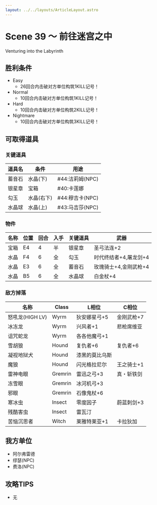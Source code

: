 ```yaml
---
layout: ../../layouts/ArticleLayout.astro
---
```

# Scene 39 ～ 前往迷宫之中  

Venturing into the Labyrinth

## 胜利条件 

- Easy
  - 26回合内击破对方单位构筑1KILL记号！
- Normal
  - 10回合内击破对方单位构筑1KILL记号！
- Hard
  - 10回合内击破对方单位构筑2KILL记号！
- Nightmare
  - 10回合内击破对方单位构筑3KILL记号！

## 可取得道具 

### 关键道具

|道具名|条件|用途|
|---|---|---|
|蓄音石|水晶(下)|#44:洁莉姆(NPC)|
|银星章|宝箱|#40:卡莲娜|
|勾玉|水晶(右下)|#44:穆吉卡(NPC)|
|水晶球|水晶(上)|#43:马吉莎(NPC)|

### 物件

|名称|位置|回合|入手|关键道具|武器|
|---|---|---|---|---|---|
|宝箱|E4|4|半|银星章|圣弓法连+2|
|水晶|F4|6|全|勾玉|时代终结者+4,屠龙剑+4|
|水晶|E3|6|全|蓄音石|玫瑰骑士+4,金刚武枪+4|
|水晶|B5|6|全|水晶球|白金杖+4|

### 敌方掉落

|名称|Class|L相位|C相位|
|---|---|---|---|
|怒吼龙(HIGH LV)|Wyrm|狄安娜星弓+5|金刚武枪+7|
|冰冻龙|Wyrm|兴风者+1|悲枪席维亚|
|诅咒蛇龙|Wyrm|各各他魔弓+1||
|雪胡狼|Hound|复仇者+6|复仇者+6|
|凝视地狱犬|Hound|漆黑的莫比乌斯||
|魔狼|Hound|闪光格拉尼尔|王之骑士+1|
|雷神电眼|Gremrin|雷迅之弓+3|真・斩铁剑|
|冻雪眼|Gremrin|冰河机弓+3||
|邪眼|Gremrin|石像鬼杖+6||
|寒冰虫|Insect|零度因子|蔚蓝刺剑+3|
|残酷害虫|Insect|雷瓦汀||
|苦恼沉思者|Witch|莱雅特莱亚+1|卡拉狄加|

## 我方单位 

- 阿尔弗雷德
- 缪瑟(NPC)
- 费洛(NPC)

## 攻略TIPS 

- 无